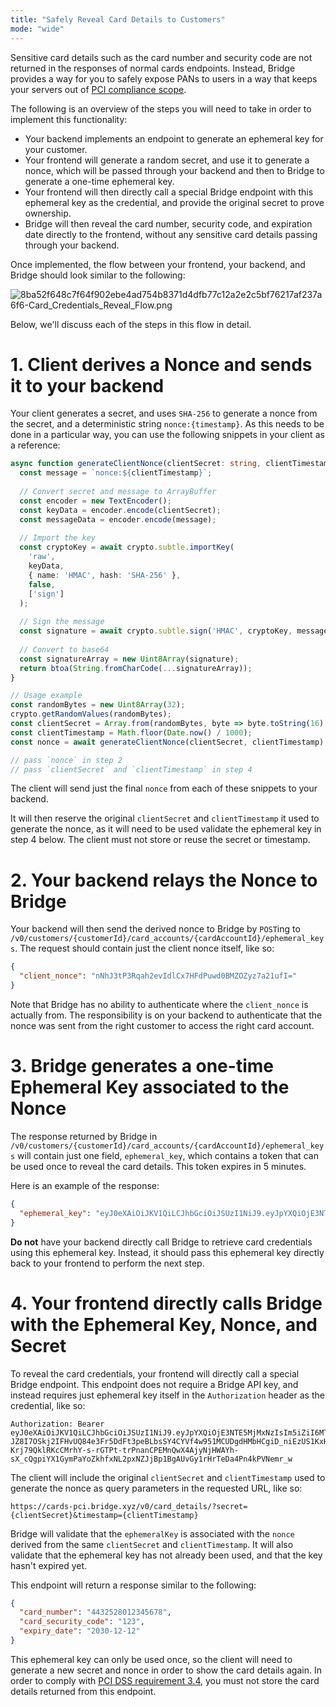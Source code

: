 ```yaml
---
title: "Safely Reveal Card Details to Customers"
mode: "wide"
---
```


Sensitive card details such as the card number and security code are not returned in the responses of normal cards endpoints. Instead, Bridge provides a way for you to safely expose PANs to users in a way that keeps your servers out of [<u>PCI compliance scope</u>](https://listings.pcisecuritystandards.org/documents/PCIDSS_QRGv3_1.pdf).

The following is an overview of the steps you will need to take in order to implement this functionality:

- Your backend implements an endpoint to generate an ephemeral key for your customer.
- Your frontend will generate a random secret, and use it to generate a nonce, which will be passed through your backend and then to Bridge to generate a one-time ephemeral key.
- Your frontend will then directly call a special Bridge endpoint with this ephemeral key as the credential, and provide the original secret to prove ownership.
- Bridge will then reveal the card number, security code, and expiration date directly to the frontend, without any sensitive card details passing through your backend.

Once implemented, the flow between your frontend, your backend, and Bridge should look similar to the following:

![8ba52f648c7f64f902ebe4ad754b8371d4dfb77c12a2e2c5bf76217af237a6f6-Card_Credentials_Reveal_Flow.png](/images/8ba52f648c7f64f902ebe4ad754b8371d4dfb77c12a2e2c5bf76217af237a6f6-Card_Credentials_Reveal_Flow.png)

Below, we'll discuss each of the steps in this flow in detail.

# **1. Client derives a Nonce and sends it to your backend**

Your client generates a secret, and uses `SHA-256` to generate a nonce from the secret, and a deterministic string `nonce:{timestamp}`. As this needs to be done in a particular way, you can use the following snippets in your client as a reference:

```typescript
async function generateClientNonce(clientSecret: string, clientTimestamp: number): Promise<string> {
  const message = `nonce:${clientTimestamp}`;
  
  // Convert secret and message to ArrayBuffer
  const encoder = new TextEncoder();
  const keyData = encoder.encode(clientSecret);
  const messageData = encoder.encode(message);
  
  // Import the key
  const cryptoKey = await crypto.subtle.importKey(
    'raw',
    keyData,
    { name: 'HMAC', hash: 'SHA-256' },
    false,
    ['sign']
  );
  
  // Sign the message
  const signature = await crypto.subtle.sign('HMAC', cryptoKey, messageData);
  
  // Convert to base64
  const signatureArray = new Uint8Array(signature);
  return btoa(String.fromCharCode(...signatureArray));
}

// Usage example
const randomBytes = new Uint8Array(32);
crypto.getRandomValues(randomBytes);
const clientSecret = Array.from(randomBytes, byte => byte.toString(16).padStart(2, '0')).join('');
const clientTimestamp = Math.floor(Date.now() / 1000);
const nonce = await generateClientNonce(clientSecret, clientTimestamp);

// pass `nonce` in step 2
// pass `clientSecret` and `clientTimestamp` in step 4 
```

The client will send just the final `nonce` from each of these snippets to your backend.

It will then reserve the original `clientSecret` and `clientTimestamp` it used to generate the nonce, as it will need to be used validate the ephemeral key in step 4 below. The client must not store or reuse the secret or timestamp.

# **2. Your backend relays the Nonce to Bridge**

Your backend will then send the derived nonce to Bridge by `POST`ing to `/v0/customers/{customerId}/card_accounts/{cardAccountId}/ephemeral_keys`. The request should contain just the client nonce itself, like so:

```json
{
  "client_nonce": "nNhJ3tP3Rqah2evIdlCx7HFdPuwd0BMZOZyz7a21ufI="
}
```

Note that Bridge has no ability to authenticate where the `client_nonce` is actually from. The responsibility is on your backend to authenticate that the nonce was sent from the right customer to access the right card account.

# **3. Bridge generates a one-time Ephemeral Key associated to the Nonce**

The response returned by Bridge in `/v0/customers/{customerId}/card_accounts/{cardAccountId}/ephemeral_keys` will contain just one field, `ephemeral_key`, which contains a token that can be used once to reveal the card details. This token expires in 5 minutes.

Here is an example of the response:

```json
{
  "ephemeral_key": "eyJ0eXAiOiJKV1QiLCJhbGciOiJSUzI1NiJ9.eyJpYXQiOjE3NTE5MjMxNzIsIm5iZiI6MTc1MTkyMzE3MiwiZXhwIjoxNzUxOTIzNDcyLCJzdWIiOiJmMTg0M2IwNi0xZTgwLTQzMGUtOGUxMy01MTk5OWNmNjZmYjgiLCJhdWQiOiJzZGZzZmQiLCJpc3MiOiJicmlkZ2UtcGNpIn0.QBP7SKYildM9raQN_m3bijbaqO-JZ8I7OSkj2IFHvUQ84e3Fr5DdFt3peBLbsSY4CYVf4w951MCUDgdHMbHCgiD_niEzUS1KxHtT3otT1dbCg4DO0MY3siwjsV9UAWd4huLYvBACWs316Ydk_38Qy5Q_cudkvTKHBzMYm7LsKMwEiCGDeFw95_JJwmvWCoLPx2Xn7MXfYeFOMEYXBKSiUwNtoGVYJxPeO4C-Krj79QklRKcCMrhY-s-rGTPt-trPnanCPEMnQwX4AjyNjHWAYh-sX_cQgpiYX1GymPaYoZkhfxNL2pxNZJjBp1BgAUvGy1rHrTeDa4Pn4kPVNemr_w"
}
```

**Do not** have your backend directly call Bridge to retrieve card credentials using this ephemeral key. Instead, it should pass this ephemeral key directly back to your frontend to perform the next step.

# **4. Your frontend directly calls Bridge with the Ephemeral Key, Nonce, and Secret**

To reveal the card credentials, your frontend will directly call a special Bridge endpoint. This endpoint does not require a Bridge API key, and instead requires just ephemeral key itself in the `Authorization` header as the credential, like so:

```
Authorization: Bearer eyJ0eXAiOiJKV1QiLCJhbGciOiJSUzI1NiJ9.eyJpYXQiOjE3NTE5MjMxNzIsIm5iZiI6MTc1MTkyMzE3MiwiZXhwIjoxNzUxOTIzNDcyLCJzdWIiOiJmMTg0M2IwNi0xZTgwLTQzMGUtOGUxMy01MTk5OWNmNjZmYjgiLCJhdWQiOiJzZGZzZmQiLCJpc3MiOiJicmlkZ2UtcGNpIn0.QBP7SKYildM9raQN_m3bijbaqO-JZ8I7OSkj2IFHvUQ84e3Fr5DdFt3peBLbsSY4CYVf4w951MCUDgdHMbHCgiD_niEzUS1KxHtT3otT1dbCg4DO0MY3siwjsV9UAWd4huLYvBACWs316Ydk_38Qy5Q_cudkvTKHBzMYm7LsKMwEiCGDeFw95_JJwmvWCoLPx2Xn7MXfYeFOMEYXBKSiUwNtoGVYJxPeO4C-Krj79QklRKcCMrhY-s-rGTPt-trPnanCPEMnQwX4AjyNjHWAYh-sX_cQgpiYX1GymPaYoZkhfxNL2pxNZJjBp1BgAUvGy1rHrTeDa4Pn4kPVNemr_w
```

The client will include the original `clientSecret` and `clientTimestamp` used to generate the nonce as query parameters in the requested URL, like so:

```
https://cards-pci.bridge.xyz/v0/card_details/?secret={clientSecret}&timestamp={clientTimestamp}
```

Bridge will validate that the `ephemeralKey` is associated with the `nonce` derived from the same `clientSecret` and `clientTimestamp`. It will also validate that the ephemeral key has not already been used, and that the key hasn't expired yet.

This endpoint will return a response similar to the following:

```json
{
  "card_number": "4432528012345678",
  "card_security_code": "123",
  "expiry_date": "2030-12-12"
}
```

This ephemeral key can only be used once, so the client will need to generate a new secret and nonce in order to show the card details again. In order to comply with [<u>PCI DSS requirement 3.4</u>](https://listings.pcisecuritystandards.org/documents/PCIDSS_QRGv3_1.pdf), you must not store the card details returned from this endpoint.
